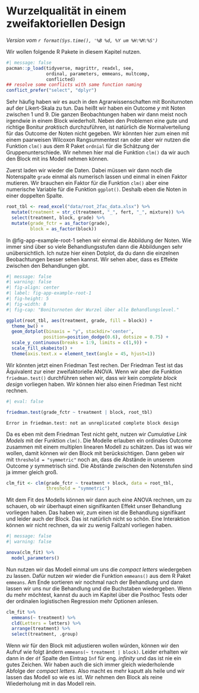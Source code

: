 # Wurzelqualität in einem zweifaktoriellen Design {#sec-root-quality}

*Version vom `r format(Sys.time(), '%B %d, %Y um %H:%M:%S')`*

Wir wollen folgende R Pakete in diesem Kapitel nutzen.

```r
#| message: false
pacman::p_load(tidyverse, magrittr, readxl, see,
               ordinal, parameters, emmeans, multcomp,
               conflicted)
## resolve some conflicts with same function naming
conflict_prefer("select", "dplyr")
```

Sehr häufig haben wir es auch in den Agrarwissenschaften mit Boniturnoten auf der Likert-Skala zu tun. Das heißt wir haben ein Outcome $y$ mit Noten zwischen 1 und 9. Die ganzen Beobachtungen haben wir dann meist noch irgendwie in einem Block wiederholt. Neben den Problemen eine gute und richtige Bonitur *praktisch* durchzuführen, ist natürlich die Normalverteilung für das Outcome der Noten nicht gegeben. Wir könnten hier zum einen mit einem paarweisen Wilcoxon Rangsummentest ran oder aber wir nutzen die Funktion `clm()` aus dem R Paket `ordnial` für die Schätzung der Gruppenunterschiede. Wir nehmen hier mal die Funktion `clm()` da wir auch den Block mit ins Modell nehmen können.

Zuerst laden wir wieder die Daten. Dabei müssen wir dann noch die Notenspalte `grade` einmal als numerisch lassen und einmal in einen Faktor mutieren. Wir brauchen ein Faktor für die Funktion `clm()` aber eine numerische Variable für die Funktion `ggplot()`. Deshalb eben die Noten in einer doppelten Spalte.

```r
root_tbl <- read_excel("data/root_2fac_data.xlsx") %>% 
  mutate(treatment = str_c(treatment, "_", fert, "_", mixture)) %>% 
  select(treatment, block, grade) %>% 
  mutate(grade_fctr = as_factor(grade),
         block = as_factor(block))
```

In @fig-app-example-root-1 sehen wir einmal die Abbildung der Noten. Wie immer sind über so viele Behandlungsstufen dann die Abbildungen sehr unübersichtlich. Ich nutze hier einen Dotplot, da du dann die einzelnen Beobachtungen besser sehen kannst. Wir sehen aber, dass es Effekte zwischen den Behandlungen gibt.

```r
#| message: false
#| warning: false
#| fig-align: center
#| label: fig-app-example-root-1
#| fig-height: 5
#| fig-width: 8
#| fig-cap: "Boniturnoten der Wurzel über alle Behandlungslevel."

ggplot(root_tbl, aes(treatment, grade, fill = block)) +
  theme_bw() +
  geom_dotplot(binaxis = "y", stackdir='center', 
              position=position_dodge(0.6), dotsize = 0.75) +
  scale_y_continuous(breaks = 1:9, limits = c(1,9)) +
  scale_fill_okabeito() +
  theme(axis.text.x = element_text(angle = 45, hjust=1))
```

Wir könnten jetzt einen Friedman Test rechen. Der Friedman Test ist das Äquivalent zur einer zweifaktorielle ANOVA. Wenn wir aber die Funktion `friedman.test()` durchführen sehen wir, dass wir kein *complete block design* vorliegen haben. Wir können hier also einen Friedman Test nicht rechnen.

```r
#| eval: false

friedman.test(grade_fctr ~ treatment | block, root_tbl)
```

`Error in friedman.test: not an unreplicated complete block design`

Da es eben mit dem Friedman Test nicht geht, nutzen wir *Cumulative Link Models* mit der Funktion `clm()`. Die Modelle erlauben ein ordinales Outcome zusammen mit einem multiplen linearen Modell zu schätzen. Das ist was wir wollen, damit können wir den Block mit berücksichtigen. Dann geben wir mit `threshold = "symmetric"` noch an, dass die Abstände in unserem Outcome $y$ symmetrisch sind. Die Abstände zwischen den Notenstufen sind ja immer gleich groß.

```r
clm_fit <- clm(grade_fctr ~ treatment + block, data = root_tbl,
               threshold = "symmetric")
```

Mit dem Fit des Modells können wir dann auch eine ANOVA rechnen, um zu schauen, ob wir überhaupt einen signifikanten Effekt unser Behandlung vorliegen haben. Das haben wir, zum einen ist die Behandlung signifikant und leider auch der Block. Das ist natürlich nicht so schön. Eine Interaktion können wir nicht rechnen, da wir zu wenig Fallzahl vorliegen haben.

```r
#| message: false
#| warning: false

anova(clm_fit) %>% 
  model_parameters()
```

Nun nutzen wir das Modell einmal um uns die *compact letters* wiedergeben zu lassen. Dafür nutzen wir wieder die Funktion `emmeans()` aus dem R Paket `emmeans`. Am Ende sortieren wir nochmal nach der Behandlung und dann lassen wir uns nur die Behandlung und die Buchstaben wiedergeben. Wenn du mehr möchtest, kannst du auch im Kapitel über die Posthoc Tests oder der ordinalen logistischen Regression mehr Optionen anlesen.

```r
clm_fit %>% 
  emmeans(~ treatment) %>% 
  cld(Letters = letters) %>% 
  arrange(treatment) %>% 
  select(treatment, .group)
```

Wenn wir für den Block mit adjustieren wollen würden, können wir den Aufruf wie folgt ändern `emmeans(~ treatment | block)`. Leider erhalten wir dann in der `df` Spalte den Eintrag `Inf` für eng. *infinity* und das ist nie ein gutes Zeichen. Wir haben auch die sich immer gleich wiederholende Abfolge der *compact letters*. Also macht es mehr kaputt als heile und wir lassen das Modell so wie es ist. Wir nehmen den Block als reine Wiederholung mit in das Modell rein.
